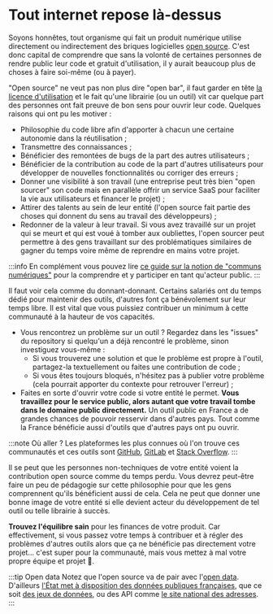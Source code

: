 # Tout internet repose là-dessus

Soyons honnêtes, tout organisme qui fait un produit numérique utilise directement ou indirectement des briques logicielles [open source](https://en.wikipedia.org/wiki/Open_source). C'est donc capital de comprendre que sans la volonté de certaines personnes de rendre public leur code et gratuit d'utilisation, il y aurait beaucoup plus de choses à faire soi-même (ou à payer).

"Open source" ne veut pas non plus dire "open bar", il faut garder en tête [la licence d'utilisation](legal/license.mdx) et le fait qu'une librairie (ou un outil) vit car quelque part des personnes ont fait preuve de bon sens pour ouvrir leur code. Quelques raisons qui ont pu les motiver :

- Philosophie du code libre afin d'apporter à chacun une certaine autonomie dans la réutilisation ;
- Transmettre des connaissances ;
- Bénéficier des remontées de bugs de la part des autres utilisateurs ;
- Bénéficier de la contribution au code de la part d'autres utilisateurs pour développer de nouvelles fonctionnalités ou corriger des erreurs ;
- Donner une visibilité à son travail (une entreprise peut très bien "open sourcer" son code mais en parallèle offrir un service SaaS pour faciliter la vie aux utilisateurs et financer le projet) ;
- Attirer des talents au sein de leur entité (l'open source fait partie des choses qui donnent du sens au travail des développeurs) ;
- Redonner de la valeur à leur travail. Si vous avez travaillé sur un projet qui se meurt et qui est voué à tomber aux oubliettes, l'open sourcer peut permettre à des gens travaillant sur des problématiques similaires de gagner du temps voire même de reprendre en mains votre projet.

:::info
En complément vous pouvez lire [ce guide sur la notion de "communs numériques"](https://communs.societenumerique.gouv.fr/) pour la comprendre et y participer en tant qu'acteur public.
:::

Il faut voir cela comme du donnant-donnant. Certains salariés ont du temps dédié pour maintenir des outils, d'autres font ça bénévolement sur leur temps libre. Il est vital que vous puissiez contribuer un minimum à cette communauté à la hauteur de vos capacités.

- Vous rencontrez un problème sur un outil ? Regardez dans les "issues" du repository si quelqu'un a déjà rencontré le problème, sinon investiguez vous-même :
  - Si vous trouverez une solution et que le problème est propre à l'outil, partagez-la textuellement ou faites une contribution de code ;
  - Si vous êtes toujours bloqués, n'hésitez pas à publier votre problème (cela pourrait apporter du contexte pour retrouver l'erreur) ;
- Faites en sorte d'ouvrir votre code si votre entité le permet. **Vous travaillez pour le service public, alors autant que votre travail tombe dans le domaine public directement.** Un outil public en France a de grandes chances de pouvoir resservir dans d'autres pays. Tout comme la France bénéficie aussi d'outils que d'autres pays ont pu ouvrir.

:::note Où aller ?
Les plateformes les plus connues où l'on trouve ces communautés et ces outils sont [GitHub](https://github.com), [GitLab](https://gitlab.com) et [Stack Overflow](https://stackoverflow.com).
:::

Il se peut que les personnes non-techniques de votre entité voient la contribution open source comme du temps perdu. Vous devrez peut-être faire un peu de pédagogie sur cette philosophie pour que les gens comprennent qu'ils bénéficient aussi de cela. Cela ne peut que donner une bonne image de votre entité si elle devient acteur du développement de tel outil ou telle librairie à succès.

**Trouvez l'équilibre sain** pour les finances de votre produit. Car effectivement, si vous passez votre temps à contribuer et à régler des problèmes d'autres outils alors que ça ne bénéficie pas directement votre projet… c'est super pour la communauté, mais vous mettez à mal votre propre équipe et projet 🤯.

:::tip Open data
Notez que l'open source va de pair avec l'[open data](https://www.cnil.fr/fr/definition/open-data). D'ailleurs [l'État met à disposition des données publiques françaises](https://www.data.gouv.fr/), que ce soit [des jeux de données](https://www.data.gouv.fr/fr/datasets/), ou des API comme [le site national des adresses](https://adresse.data.gouv.fr/).
:::

